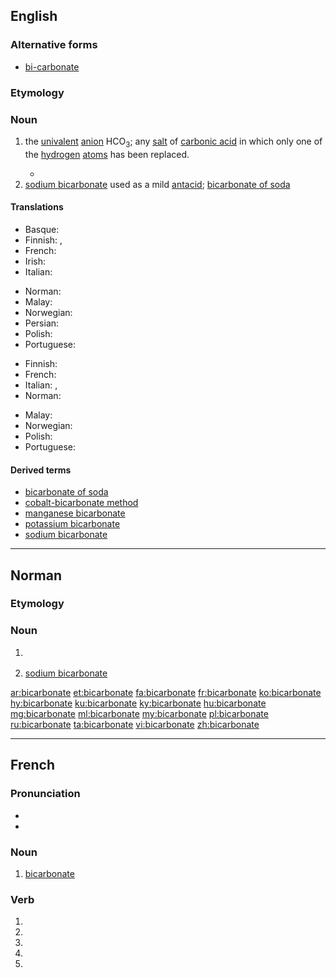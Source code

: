 ==English==

===Alternative forms===
* [[bi-carbonate]]

===Etymology===
{{prefix|bi|carbonate|lang=en}}

===Noun===
{{wikipedia}}
{{en-noun}}

# {{context|chemistry|lang=en}} the [[univalent]] [[anion]] HCO<sub>3</sub>; any [[salt]] of [[carbonic acid]] in which only one of the [[hydrogen]] [[atom]]s has been replaced. {{defdate|from 1814}}
#* {{quote-journal|author=William Hyde Wollaston|year=1814|title=A synoptic scale of chemical equivalents|journal=Philosophical Transactions of the Royal Society|volume=104|page=11|passage=The next question that occurs relates to the composition of this crystallized carbonate of potash, which I am induced to call '''bi-carbonate''' of potash, for the purpose of marking more decidedly the distinction between this salt and that which is commonly called a subcarbonate, and in order to refer at once to the double dose of carbonic acid contained in it.}}
# [[sodium bicarbonate]] used as a mild [[antacid]]; [[bicarbonate of soda]]

====Translations====
{{trans-top|chemistry}}
* Basque: {{t|eu|bikarbonato}}
* Finnish: {{t+|fi|vetykarbonaatti}}, {{t+|fi|bikarbonaatti}}
* French: {{t+|fr|bicarbonate|m}}
* Irish: {{t|ga|décharbónáit|f}}
* Italian: {{t+|it|bicarbonato|m}}
{{trans-mid}}
* Norman: {{t|nrf|bicarbonate|m}}
* Malay: {{t|ms|bikarbonat}}
* Norwegian: {{t|no|hydrogenkarbonat|n}}
* Persian: {{t|fa|بی‌کربنات|tr=bikarbonât|sc=fa-Arab}}
* Polish: {{t|pl|wodorowęglan|m}}
* Portuguese: {{t|pt|bicarbonato|m}}
{{trans-bottom}}

{{trans-top|of soda}}
* Finnish: {{t+|fi|ruokasooda}}
* French: {{t+|fr|bicarbonate|m}}
* Italian: {{t|it|bicarbonato di sodio|m}}, {{t+|it|bicarbonato|m}}
* Norman: {{t|nrf|bicarbonate|m}}
{{trans-mid}}
* Malay: {{t|ms|bikarbonat}}
* Norwegian: {{t|no|natron|n}}
* Polish: {{t|pl|soda oczyszczona|f}}
* Portuguese: {{t|pt|bicarbonato|m}}
{{trans-bottom}}

====Derived terms====
* [[bicarbonate of soda]]
* [[cobalt-bicarbonate method]]
* [[manganese bicarbonate]]
* [[potassium bicarbonate]]
* [[sodium bicarbonate]]

----

==Norman==

===Etymology===
{{rfe|lang=nrf}}

===Noun===
{{nrf-noun|m}}

# {{label|nrf|Jersey|chemistry}} {{l|en|bicarbonate}}
# {{label|nrf|Jersey}} [[sodium bicarbonate]]

[[ar:bicarbonate]]
[[et:bicarbonate]]
[[fa:bicarbonate]]
[[fr:bicarbonate]]
[[ko:bicarbonate]]
[[hy:bicarbonate]]
[[ku:bicarbonate]]
[[ky:bicarbonate]]
[[hu:bicarbonate]]
[[mg:bicarbonate]]
[[ml:bicarbonate]]
[[my:bicarbonate]]
[[pl:bicarbonate]]
[[ru:bicarbonate]]
[[ta:bicarbonate]]
[[vi:bicarbonate]]
[[zh:bicarbonate]]

----
{{also|bicarbonaté}}
==French==

===Pronunciation===
* {{audio|Fr-Paris--bicarbonate.ogg|Audio (Paris)|lang=fr}}
* {{homophones|bicarbonatent|bicarbonates|lang=fr}}

===Noun===
{{fr-noun|m}}

# {{cx|inorganic chemistry|lang=fr}} [[#English|bicarbonate]]

===Verb===
{{fr-verb form}}

# {{conjugation of|bicarbonater||1|s|pres|ind|lang=fr}}
# {{conjugation of|bicarbonater||3|s|pres|ind|lang=fr}}
# {{conjugation of|bicarbonater||1|s|pres|sub|lang=fr}}
# {{conjugation of|bicarbonater||3|s|pres|sub|lang=fr}}
# {{conjugation of|bicarbonater||2|s|imp|lang=fr}}

{{rfc-auto}}